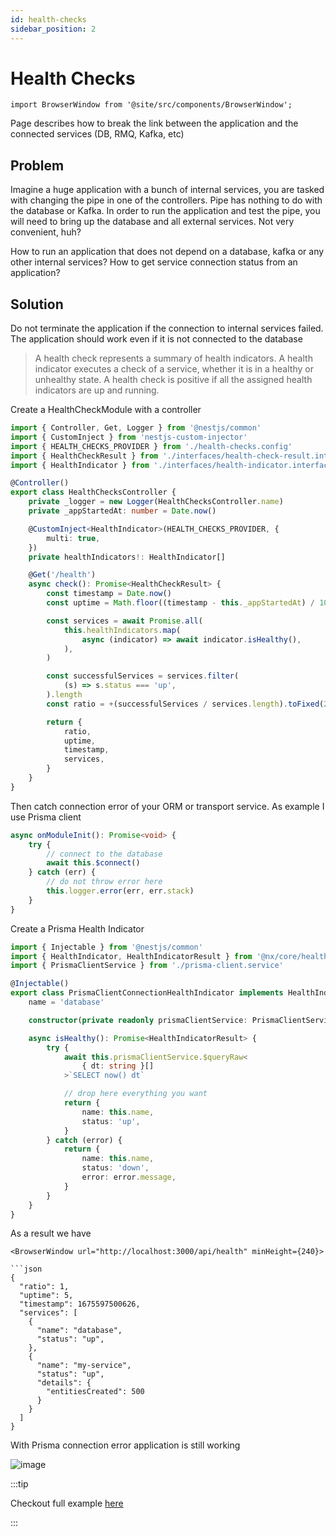 ```yaml
---
id: health-checks
sidebar_position: 2
---
```


# Health Checks

```mdx-code-block
import BrowserWindow from '@site/src/components/BrowserWindow';
```

Page describes how to break the link between the application and the connected services (DB, RMQ, Kafka, etc)

## Problem

Imagine a huge application with a bunch of internal services, you are tasked with changing the pipe in one of the controllers. Pipe has nothing to do with the database or Kafka. In order to run the application and test the pipe, you will need to bring up the database and all external services. Not very convenient, huh?

How to run an application that does not depend on a database, kafka or any other internal services? How to get service connection status from an application?

## Solution


Do not terminate the application if the connection to internal services failed. The application should work even if it is not connected to the database

> A health check represents a summary of health indicators. A health indicator executes a check of a service, whether it is in a healthy or unhealthy state. A health check is positive if all the assigned health indicators are up and running.

Create a HealthCheckModule with a controller

```ts title="libs/core/health-checks/src/lib/health-checks.controller.ts"
import { Controller, Get, Logger } from '@nestjs/common'
import { CustomInject } from 'nestjs-custom-injector'
import { HEALTH_CHECKS_PROVIDER } from './health-checks.config'
import { HealthCheckResult } from './interfaces/health-check-result.interface'
import { HealthIndicator } from './interfaces/health-indicator.interface'

@Controller()
export class HealthChecksController {
    private _logger = new Logger(HealthChecksController.name)
    private _appStartedAt: number = Date.now()

    @CustomInject<HealthIndicator>(HEALTH_CHECKS_PROVIDER, {
        multi: true,
    })
    private healthIndicators!: HealthIndicator[]

    @Get('/health')
    async check(): Promise<HealthCheckResult> {
        const timestamp = Date.now()
        const uptime = Math.floor((timestamp - this._appStartedAt) / 1000)

        const services = await Promise.all(
            this.healthIndicators.map(
                async (indicator) => await indicator.isHealthy(),
            ),
        )

        const successfulServices = services.filter(
            (s) => s.status === 'up',
        ).length
        const ratio = +(successfulServices / services.length).toFixed(2)

        return {
            ratio,
            uptime,
            timestamp,
            services,
        }
    }
}

```

Then catch connection error of your ORM or transport service. As example I use Prisma client

```ts title="libs/core/prisma-client/src/lib/prisma-client.service.ts"
async onModuleInit(): Promise<void> {
    try {
        // connect to the database
        await this.$connect()
    } catch (err) {
        // do not throw error here
        this.logger.error(err, err.stack)
    }
}
```

Create a Prisma Health Indicator

```ts title="libs/core/prisma-client/src/lib/prisma-client-connection.health.ts"
import { Injectable } from '@nestjs/common'
import { HealthIndicator, HealthIndicatorResult } from '@nx/core/health-checks'
import { PrismaClientService } from './prisma-client.service'

@Injectable()
export class PrismaClientConnectionHealthIndicator implements HealthIndicator {
    name = 'database'

    constructor(private readonly prismaClientService: PrismaClientService) {}

    async isHealthy(): Promise<HealthIndicatorResult> {
        try {
            await this.prismaClientService.$queryRaw<
                { dt: string }[]
            >`SELECT now() dt`

            // drop here everything you want
            return {
                name: this.name,
                status: 'up',
            }
        } catch (error) {
            return {
                name: this.name,
                status: 'down',
                error: error.message,
            }
        }
    }
}
```

As a result we have 

```mdx-code-block
<BrowserWindow url="http://localhost:3000/api/health" minHeight={240}>

```json
{
  "ratio": 1,
  "uptime": 5,
  "timestamp": 1675597500626,
  "services": [
    {
      "name": "database",
      "status": "up",
    },
    {
      "name": "my-service",
      "status": "up",
      "details": {
        "entitiesCreated": 500
      }
    }
  ]
}
```

</BrowserWindow>

With Prisma connection error application is still working


![image](./img/hc-log.png)


:::tip 

Checkout full example [here](https://github.com/temarusanov/nx/tree/master/libs/core/health-checks/src/lib)

:::